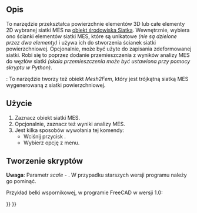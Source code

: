 <languages/>

<div class="mw-translate-fuzzy">
{{Docnav/pl
|[[FEM_CreateElementsSet/pl|Usuń elementy]]
|[[FEM_SolverCalculixCxxtools/pl|Solver CalculiX]]
|[[FEM_Workbench/pl|środowisko pracy MES]]
|IconL=FEM_CreateElementsSet.svg
|IconR=FEM_SolverCalculixCxxtools.svg
|IconC=Workbench_FEM.svg
}}
</div>

{{GuiCommand
|Name=FEM FemMesh2Mesh
|Name/pl=MES: Siatka MES do siatki
|MenuLocation=Siatka → Siatka MES do siatki
|Workbenches=[[FEM_Workbench/pl|MES]]
|SeeAlso=[[FEM_tutorial/pl|Poradnik MES]]
}}

<span id="Description"></span>
== Opis ==

To narzędzie przekształca powierzchnie elementów 3D lub całe elementy 2D wybranej siatki MES na [[Mesh_MeshObject/pl|obiekt środowiska Siatka]]. Wewnętrznie, wybiera ono ścianki elementów siatki MES, które są unikatowe ''(nie są dzielone przez dwa elementy)'' i używa ich do stworzenia ścianek siatki powierzchniowej. Opcjonalnie, może być użyte do zapisania zdeformowanej siatki. Robi się to poprzez dodanie przemieszczenia z wyników analizy MES do węzłów siatki ''(skala przemieszczenia może być ustawiona przy pomocy skryptu w Python)''.

{{Version/pl|1.0}}: To narzędzie tworzy też obiekt ''Mesh2Fem'', który jest trójkątną siatką MES wygenerowaną z siatki powierzchniowej.

<span id="Usage"></span>
==Użycie==

# Zaznacz obiekt siatki MES.
# Opcjonalnie, zaznacz też wyniki analizy MES.
# Jest kilka sposobów wywołania tej komendy:
#* Wciśnij przycisk {{Button|[[Image:FEM_FemMesh2Mesh.svg|16px]] [[FEM_FemMesh2Mesh/pl|Siatka MES do siatki]]}}.
#* Wybierz opcję {{MenuCommand|Siatka → [[Image:FEM_FemMesh2Mesh.svg|16px]] Siatka MES do siatki}} z menu.

<span id="Scripting"></span>
==Tworzenie skryptów==

'''Uwaga''': Parametr ''scale'' - {{Version/pl|0.21}}. W przypadku starszych wersji programu należy go pominąć.

Przykład belki wspornikowej, w programie FreeCAD w wersji 1.0:

{{Code|code=
from os.path import join
import FreeCAD as App
import Mesh
from femmesh import femmesh2mesh

path = join(App.getResourceDir(), "examples", "FEMExample.FCStd")
doc = App.openDocument(path)
fem_mesh = doc.FEMMeshGmsh.FemMesh
result = doc.CCX_Results
scale = 10  # displacement scale factor
out_mesh = femmesh2mesh.femmesh_2_mesh(fem_mesh, result, scale)
Mesh.show(Mesh.Mesh(out_mesh))
}}


<div class="mw-translate-fuzzy">
{{Docnav/pl
|[[FEM_CreateElementsSet/pl|Usuń elementy]]
|[[FEM_SolverCalculixCxxtools/pl|Solver CalculiX]]
|[[FEM_Workbench/pl|środowisko pracy MES]]
|IconL=FEM_CreateElementsSet.svg
|IconR=FEM_SolverCalculixCxxtools.svg
|IconC=Workbench_FEM.svg
}}
</div>

{{FEM_Tools_navi{{#translation:}}}}
{{Userdocnavi{{#translation:}}}}